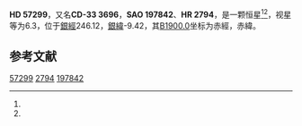 {{Starbox begin
| name = HD 57299
}}
{{Starbox observe
| epoch = [[J2000.0|J2000.0]]
| constell = {{星座名待查}}<ref name=SIMBAD>{{cite web
 | url=http://simbad.u-strasbg.fr/simbad/sim-id?Ident=HR+2794
 | title =Pulsating variable Star
 | publisher=Centre de Données astronomiques de Strasbourg
 | work=SIMBAD
 | accessdate=2012-07-13}}</ref><ref name=DATA>{{cite web
 | url=http://vizier.u-strasbg.fr/viz-bin/VizieR-5?-out.add=.&-source=5050&-corr=PK=HR&-out.max=9999&HR=2794
 | title=VizieR Detailed Page
 | accessdate=2012-07-13
 | archive-date=2016-03-04
 | archive-url=https://web.archive.org/web/20160304235041/http://vizier.u-strasbg.fr/viz-bin/VizieR-5?-out.add=.&-source=5050&-corr=PK=HR&-out.max=9999&HR=2794
 | dead-url=no
 }}</ref>
| 星官 = 
| ra = {{RA|7|19|13.7}}<ref name=SIMBAD /><ref name=DATA />
| dec = {{DEC|-33|43|38}}<ref name=SIMBAD /><ref name=DATA />
| appmag_v = 6.3<ref name=SIMBAD /><ref name=DATA />
}}
{{Starbox character
| class = K2-3III<ref name=SIMBAD /><ref name=DATA />
| b-v = 1.31<ref name=SIMBAD /><ref name=DATA />
| u-b = <ref name=SIMBAD /><ref name=DATA />
| r-i = <ref name=SIMBAD /><ref name=DATA />
| variable = 
}}
{{Starbox astrometry
| radial_v = 
| prop_mo_ra = -2
| parallax = 
| p_error = 
}}
{{Starbox catalog
| names =CD-33 3696，[[SAO星表|SAO]] 197842，[[HD星表|HD]] 57299，[[HR星表|HR]] 2794}}
{{Starbox reference |Simbad=HR+2794}}
{{Starbox end}}

'''HD 57299'''，又名'''CD-33 3696'''，'''SAO 197842'''、'''HR 2794'''，是一颗恒星<ref name=SIMBAD /><ref name=DATA />，视星等为6.3，位于[[銀道座標系|銀經]]246.12，[[銀道座標系|銀緯]]-9.42，其[[B1900.0|B1900.0]]坐标为赤經{{RA|7|15|30.3}}，赤緯{{DEC|-33|-9.42|33}}。

== 参考文献 ==
{{reflist}}

{{star-stub}}

[[Category:HD和HDE天體|57299]]
[[Category:HR天體|2794]]
[[Category:SAO天體|197842]]
